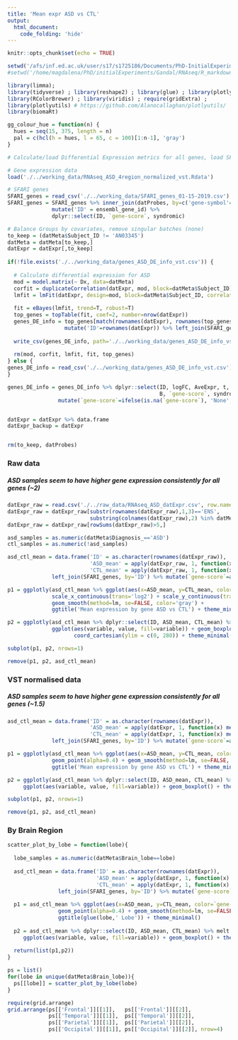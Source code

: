 ```yaml
---
title: 'Mean expr ASD vs CTL'
output:
  html_document:
    code_folding: 'hide'
---
```


```r
knitr::opts_chunk$set(echo = TRUE)
```

```r
setwd('/afs/inf.ed.ac.uk/user/s17/s1725186/Documents/PhD-InitialExperiments/Gandal/RNAseq/R_markdowns')
#setwd('/home/magdalena/PhD/initialExperiments/Gandal/RNAseq/R_markdowns')

library(limma);
library(tidyverse) ; library(reshape2) ; library(glue) ; library(plotly) ; library(dendextend)
library(RColorBrewer) ; library(viridis) ; require(gridExtra) ; 
library(plotlyutils) # https://github.com/Alanocallaghan/plotlyutils/
library(biomaRt)

gg_colour_hue = function(n) {
  hues = seq(15, 375, length = n)
  pal = c(hcl(h = hues, l = 65, c = 100)[1:n-1], 'gray')
}
```

```r
# Calculate/load Differential Expression metrics for all genes, load SFARI dataset:

# Gene expression data
load('./../working_data/RNAseq_ASD_4region_normalized_vst.Rdata')

# SFARI genes
SFARI_genes = read_csv('./../working_data/SFARI_genes_01-15-2019.csv')
SFARI_genes = SFARI_genes %>% inner_join(datProbes, by=c('gene-symbol'='external_gene_id')) %>%
              mutate('ID' = ensembl_gene_id) %>%
              dplyr::select(ID, `gene-score`, syndromic)

# Balance Groups by covariates, remove singular batches (none)
to_keep = (datMeta$Subject_ID != 'AN03345')
datMeta = datMeta[to_keep,]
datExpr = datExpr[,to_keep]
  
if(!file.exists('./../working_data/genes_ASD_DE_info_vst.csv')) {
  
  # Calculate differential expression for ASD
  mod = model.matrix(~ Dx, data=datMeta)
  corfit = duplicateCorrelation(datExpr, mod, block=datMeta$Subject_ID)
  lmfit = lmFit(datExpr, design=mod, block=datMeta$Subject_ID, correlation=corfit$consensus)
  
  fit = eBayes(lmfit, trend=T, robust=T)
  top_genes = topTable(fit, coef=2, number=nrow(datExpr))
  genes_DE_info = top_genes[match(rownames(datExpr), rownames(top_genes)),] %>%
                  mutate('ID'=rownames(datExpr)) %>% left_join(SFARI_genes, by='ID')
  
  write_csv(genes_DE_info, path='./../working_data/genes_ASD_DE_info_vst.csv')
  
  rm(mod, corfit, lmfit, fit, top_genes)
} else {
genes_DE_info = read_csv('./../working_data/genes_ASD_DE_info_vst.csv')
}

genes_DE_info = genes_DE_info %>% dplyr::select(ID, logFC, AveExpr, t, P.Value, adj.P.Val, 
                                                B, `gene-score`, syndromic) %>%
                mutate(`gene-score`=ifelse(is.na(`gene-score`), 'None', `gene-score`))


datExpr = datExpr %>% data.frame
datExpr_backup = datExpr


rm(to_keep, datProbes)
```

### Raw data

##### ASD samples seem to have higher gene expression consistently for all genes (~2)
```r
datExpr_raw = read.csv('./../raw_data/RNAseq_ASD_datExpr.csv', row.names=1)
datExpr_raw = datExpr_raw[substr(rownames(datExpr_raw),1,3)=='ENS',
                          substring(colnames(datExpr_raw),2) %in% datMeta$Dissected_Sample_ID]
datExpr_raw = datExpr_raw[rowSums(datExpr_raw)>5,]

asd_samples = as.numeric(datMeta$Diagnosis_=='ASD')
ctl_samples = as.numeric(!asd_samples)

asd_ctl_mean = data.frame('ID' = as.character(rownames(datExpr_raw)),
                          'ASD_mean' = apply(datExpr_raw, 1, function(x) mean(x*asd_samples)),
                          'CTL_mean' = apply(datExpr_raw, 1, function(x) mean(x*(ctl_samples)))) %>%
              left_join(SFARI_genes, by='ID') %>% mutate(`gene-score`=as.factor(`gene-score`))

p1 = ggplotly(asd_ctl_mean %>% ggplot(aes(x=ASD_mean, y=CTL_mean, color=`gene-score`)) + 
              scale_x_continuous(trans='log2') + scale_y_continuous(trans='log2') + geom_point(alpha=0.4) + 
              geom_smooth(method=lm, se=FALSE, color='gray') +
              ggtitle('Mean expression by gene ASD vs CTL') + theme_minimal())

p2 = ggplotly(asd_ctl_mean %>% dplyr::select(ID, ASD_mean, CTL_mean) %>% melt %>% 
              ggplot(aes(variable, value, fill=variable)) + geom_boxplot() + 
                     coord_cartesian(ylim = c(0, 280)) + theme_minimal())

subplot(p1, p2, nrows=1)

remove(p1, p2, asd_ctl_mean)
```

### VST normalised data

##### ASD samples seem to have higher gene expression consistently for all genes (~1.5)
```r

asd_ctl_mean = data.frame('ID' = as.character(rownames(datExpr)),
                          'ASD_mean' = apply(datExpr, 1, function(x) mean(x*asd_samples)),
                          'CTL_mean' = apply(datExpr, 1, function(x) mean(x*(ctl_samples)))) %>%
              left_join(SFARI_genes, by='ID') %>% mutate(`gene-score`=as.factor(`gene-score`))

p1 = ggplotly(asd_ctl_mean %>% ggplot(aes(x=ASD_mean, y=CTL_mean, color=`gene-score`)) + 
              geom_point(alpha=0.4) + geom_smooth(method=lm, se=FALSE, color='gray') + 
              ggtitle('Mean expression by gene ASD vs CTL') + theme_minimal())

p2 = ggplotly(asd_ctl_mean %>% dplyr::select(ID, ASD_mean, CTL_mean) %>% melt %>% 
     ggplot(aes(variable, value, fill=variable)) + geom_boxplot() + theme_minimal())

subplot(p1, p2, nrows=1)

remove(p1, p2, asd_ctl_mean)
```

### By Brain Region

```r

scatter_plot_by_lobe = function(lobe){
  
  lobe_samples = as.numeric(datMeta$Brain_lobe==lobe)
  
  asd_ctl_mean = data.frame('ID' = as.character(rownames(datExpr)),
                            'ASD_mean' = apply(datExpr, 1, function(x) mean(x*asd_samples*lobe_samples)),
                            'CTL_mean' = apply(datExpr, 1, function(x) mean(x*(ctl_samples*lobe_samples)))) %>%
                left_join(SFARI_genes, by='ID') %>% mutate(`gene-score`=as.factor(`gene-score`))
  
  p1 = asd_ctl_mean %>% ggplot(aes(x=ASD_mean, y=CTL_mean, color=`gene-score`)) + 
                geom_point(alpha=0.4) + geom_smooth(method=lm, se=FALSE, color='gray') + 
                ggtitle(glue(lobe,' Lobe')) + theme_minimal()
  
  p2 = asd_ctl_mean %>% dplyr::select(ID, ASD_mean, CTL_mean) %>% melt %>% 
     ggplot(aes(variable, value, fill=variable)) + geom_boxplot() + theme_minimal()
  
  return(list(p1,p2))
}

ps = list()
for(lobe in unique(datMeta$Brain_lobe)){
  ps[[lobe]] = scatter_plot_by_lobe(lobe)
}

require(grid.arrange)
grid.arrange(ps[['Frontal']][[1]],   ps[['Frontal']][[2]],
             ps[['Temporal']][[1]],  ps[['Temporal']][[2]],
             ps[['Parietal']][[1]],  ps[['Parietal']][[2]],
             ps[['Occipital']][[1]], ps[['Occipital']][[2]], nrow=4)

```


